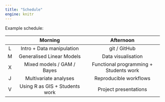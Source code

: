 ```yaml
---
title: "Schedule"
engine: knitr
---
```


Example schedule:

|     |                Morning              |          Afternoon                     |
|:---:|:-----------------------------------:|:--------------------------------------:|
|  L  | Intro + Data manipulation           | git / GitHub                           |
|  M  | Generalised Linear Models           | Data visualisation                     |
|  X  | Mixed models / GAM / Bayes          | Functional programming + Students work |
|  J  | Multivariate analyses               | Reproducible workflows                 |
|  V  | Using R as GIS + Students work      | Project presentations                  |


